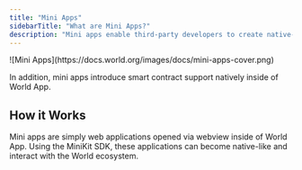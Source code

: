 ---
title: "Mini Apps"
sidebarTitle: "What are Mini Apps?"
description: "Mini apps enable third-party developers to create native-like applications within World App. Building a mini app will provide access to our rapidly growing user network and monetization opportunities via WLD and USDC."
---

<Frame>
![Mini Apps](https://docs.world.org/images/docs/mini-apps-cover.png)
</Frame>

In addition, mini apps introduce smart contract support natively inside of World App.

## How it Works

Mini apps are simply web applications opened via webview inside of World App. Using the MiniKit SDK, these applications can become native-like and interact with the World ecosystem.
